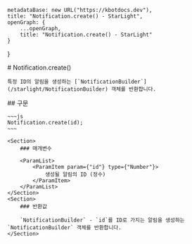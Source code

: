 
    metadataBase: new URL("https://kbotdocs.dev"),
    title: "Notification.create() - StarLight",
    openGraph: {
        ...openGraph,
        title: "Notification.create() - StarLight"
    }
}

<Section>
    # Notification.create()

    특정 ID의 알림을 생성하는 [`NotificationBuilder`](/starlight/NotificationBuilder) 객체를 반환합니다.
</Section>
<Section>
    ## 구문

    ~~~js
    Notification.create(id);
    ~~~

    <Section>
        ### 매개변수

        <ParamList>
            <ParamItem param={"id"} type={"Number"}>
                생성될 알림의 ID (정수)
            </ParamItem>
        </ParamList>
    </Section>
    <Section>
        ### 반환값

        `NotificationBuilder` - `id`를 ID로 가지는 알림을 생성하는 `NotificationBuilder` 객체를 반환합니다.
    </Section>
</Section>